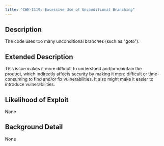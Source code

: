 ```yaml
---
title: "CWE-1119: Excessive Use of Unconditional Branching"
---
```


## Description
The code uses too many unconditional branches (such as
					"goto").

## Extended Description
This issue makes it more difficult to understand and/or maintain the product, which indirectly affects security by making it more difficult or time-consuming to find and/or fix vulnerabilities.  It also might make it easier to introduce vulnerabilities.

## Likelihood of Exploit
None

## Background Detail
None
        